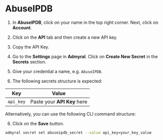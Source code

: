 # AbuseIPDB

1. In **AbuseIPDB**, click on your name in the top right corner. Next, click on **Account**.

2. Click on the **API** tab and then create a new API key.

3. Copy the API Key.

4. Go to the **Settings** page in **Admyral**. Click on **Create New Secret** in the **Secrets** section.

5. Give your credential a name, e.g. `AbuseIPDB`.

6. The following secrets structure is expected:

| Key       | Value                       |
| --------- | --------------------------- |
| `api_key` | Paste your **API Key** here |

Alternatively, you can use the following CLI command structure:

6. Click on the **Save** button.

```bash
admyral secret set abuseipdb_secret --value api_key=your_key_value
```
